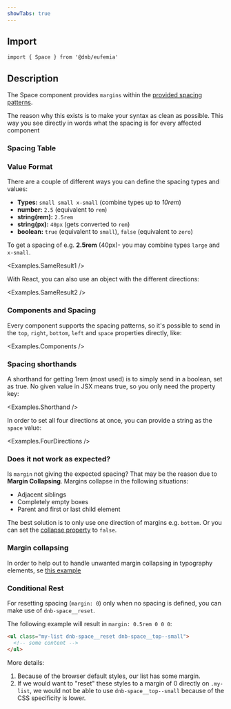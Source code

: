 ```yaml
---
showTabs: true
---
```



## Import

```tsx
import { Space } from '@dnb/eufemia'
```

## Description

The Space component provides `margins` within the [provided spacing patterns](/uilib/usage/layout/spacing#spacing-helpers).

The reason why this exists is to make your syntax as clean as possible.
This way you see directly in words what the spacing is for every affected component

### Spacing Table

<SpacingTable />

### Value Format

There are a couple of different ways you can define the spacing types and values:

- **Types:** `small small x-small` (combine types up to _10rem_)
- **number:** `2.5` (equivalent to `rem`)
- **string(rem):** `2.5rem`
- **string(px):** `40px` (gets converted to `rem`)
- **boolean:** `true` (equivalent to `small`), `false` (equivalent to `zero`)

To get a spacing of e.g. **2.5rem** (40px)- you may combine types `large` and `x-small`.

<Examples.SameResult1 />

With React, you can also use an object with the different directions:

<Examples.SameResult2 />

### Components and Spacing

Every component supports the spacing patterns, so it's possible to send in the `top`, `right`, `bottom`, `left` and `space` properties directly, like:

<Examples.Components />

### Spacing shorthands

A shorthand for getting 1rem (most used) is to simply send in a boolean, set as true. No given value in JSX means true, so you only need the property key:

<Examples.Shorthand />

In order to set all four directions at once, you can provide a string as the `space` value:

<Examples.FourDirections />

### Does it not work as expected?

Is `margin` not giving the expected spacing? That may be the reason due to **Margin Collapsing**. Margins collapse in the following situations:

- Adjacent siblings
- Completely empty boxes
- Parent and first or last child element

The best solution is to only use one direction of margins e.g. `bottom`. Or you can set the [collapse property](/uilib/layout/space/properties) to `false`.

### Margin collapsing

In order to help out to handle unwanted margin collapsing in typography elements, se [this example](/uilib/elements/heading#example-of-margin-collapsing)

### Conditional Rest

For resetting spacing (`margin: 0`) only when no spacing is defined, you can make use of `dnb-space__reset`.

The following example will result in `margin: 0.5rem 0 0 0`:

```html
<ul class="my-list dnb-space__reset dnb-space__top--small">
  <!-- some content -->
</ul>
```

More details:

1. Because of the browser default styles, our list has some margin.
1. If we would want to "reset" these styles to a margin of 0 directly on `.my-list`, we would not be able to use `dnb-space__top--small` because of the CSS specificity is lower.
